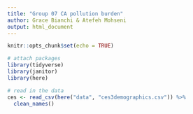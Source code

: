 ```yaml
---
title: "Group 07 CA pollution burden"
author: Grace Bianchi & Atefeh Mohseni
output: html_document
---
```


```r
knitr::opts_chunk$set(echo = TRUE)

# attach packages
library(tidyverse)
library(janitor)
library(here)
```

```r
# read in the data
ces <- read_csv(here("data", "ces3demographics.csv")) %>%
  clean_names()
```

